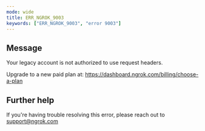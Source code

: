 ```yaml
---
mode: wide
title: ERR_NGROK_9003
keywords: ["ERR_NGROK_9003", "error 9003"]
---
```


## Message

Your legacy account is not authorized to use request headers.

Upgrade to a new paid plan at: https://dashboard.ngrok.com/billing/choose-a-plan

## Further help

If you're having trouble resolving this error, please reach out to [support@ngrok.com](mailto:support@ngrok.com?subject=Help%20with%20ERR_NGROK_9003)
